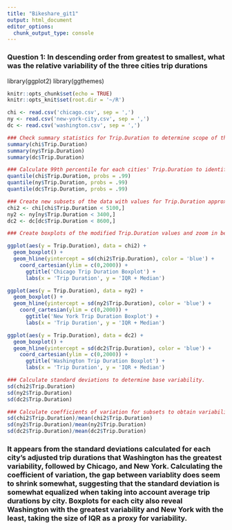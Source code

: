 ```yaml
---
title: "Bikeshare_git1"
output: html_document
editor_options:
  chunk_output_type: console
---
```

### Question 1: In descending order from greatest to smallest, what was the relative variability of the three cities trip durations

library(ggplot2)
library(ggthemes)

```r
knitr::opts_chunk$set(echo = TRUE)
knitr::opts_knit$set(root.dir = '~/R')
```

```r
chi <- read.csv('chicago.csv', sep = ',')
ny <- read.csv('new-york-city.csv', sep = ',')
dc <- read.csv('washington.csv', sep = ',')
```

```r
### Check summary statistics for Trip.Duration to determine scope of the data.
summary(chi$Trip.Duration)
summary(ny$Trip.Duration)
summary(dc$Trip.Duration)
```

```r
### Calculate 99th percentile for each cities' Trip.Duration to identify outlier values.
quantile(chi$Trip.Duration, probs = .99)
quantile(ny$Trip.Duration, probs = .99)
quantile(dc$Trip.Duration, probs = .99)
```

```r
### Create new subsets of the data with values for Trip.Duration approximately below the 99th percentile to remove outliers.
chi2 <- chi[chi$Trip.Duration < 5100,]
ny2 <- ny[ny$Trip.Duration < 3400,]
dc2 <- dc[dc$Trip.Duration < 8600,]
```

```r
### Create boxplots of the modified Trip.Duration values and zoom in between values of 0 and 2000 to compare IQRs for each city; add an hline for std dev.

ggplot(aes(y = Trip.Duration), data = chi2) +
  geom_boxplot() +
  geom_hline(yintercept = sd(chi2$Trip.Duration), color = 'blue') +
    coord_cartesian(ylim = c(0,2000)) +
      ggtitle('Chicago Trip Duration Boxplot') +
      labs(x = 'Trip Duration', y = 'IQR + Median')

ggplot(aes(y = Trip.Duration), data = ny2) +
  geom_boxplot() +
  geom_hline(yintercept = sd(ny2$Trip.Duration), color = 'blue') +
    coord_cartesian(ylim = c(0,2000)) +
      ggtitle('New York Trip Duration Boxplot') +
      labs(x = 'Trip Duration', y = 'IQR + Median')

ggplot(aes(y = Trip.Duration), data = dc2) +
  geom_boxplot() +
  geom_hline(yintercept = sd(dc2$Trip.Duration), color = 'blue') +
    coord_cartesian(ylim = c(0,2000)) +
      ggtitle('Washington Trip Duration Boxplot') +
      labs(x = 'Trip Duration', y = 'IQR + Median')
```

```r
### Calculate standard deviations to determine base variability.
sd(chi2$Trip.Duration)
sd(ny2$Trip.Duration)
sd(dc2$Trip.Duration)
```

```r
### Calculate coefficients of variation for subsets to obtain variability relative to mean values.
sd(chi2$Trip.Duration)/mean(chi2$Trip.Duration)
sd(ny2$Trip.Duration)/mean(ny2$Trip.Duration)
sd(dc2$Trip.Duration)/mean(dc2$Trip.Duration)
```

### It appears from the standard deviations calculated for each city's adjusted trip durations that Washington has the greatest variability, followed by Chicago, and New York. Calculating the coefficient of variation, the gap between variablity does seem to shrink somewhat, suggesting that the standard deviation is somewhat equalized when taking into account average trip durations by city. Boxplots for each city also reveal Washington with the greatest variability and New York with the least, taking the size of IQR as a proxy for variability.
